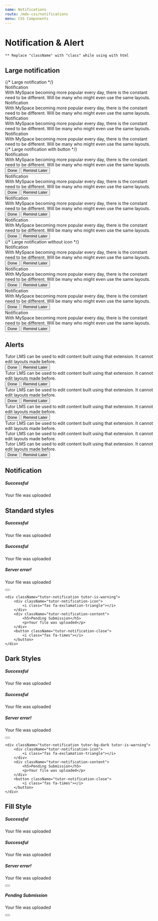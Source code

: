 ```yaml
---
name: Notifications
route: /mdx-css/notifications
menu: CSS Components
---
```



# Notification & Alert

```** Replace "className" with "class" while using with html```

## Large notification

<Playground>
    <div className="tutor-notification-grid">
        {/* Large notification */}
        <div class="tutor-large-notification tutor-large-notification-primary">
            <div class="tutor-large-notification-icon">
                <span class="tutor-icon-48 tutor-icon-circle-outline-info-filled tutor-mr-10"></span>
            </div>
            <div class="tutor-large-notification-content tutor-ml-5">
                <div class="tutor-large-notification-title tutor-text-bold-h6 tutor-mt-10">Notification</div>
                <div class="tutor-text-regular-caption tutor-mt-8">
                    With MySpace becoming more popular every day, there is the constant need to be different. Will be many who might even use the same layouts.
                </div>
            </div>
            <span class="tutor-noti-close tutor-icon-32 tutor-color-black-40 tutor-icon-cross-filled"></span>
        </div>
        <div class="tutor-large-notification tutor-large-notification-success">
            <div class="tutor-large-notification-icon">
                <span class="tutor-icon-48 tutor-icon-circle-outline-info-filled tutor-mr-10"></span>
            </div>
            <div class="tutor-large-notification-content tutor-ml-5">
                <div class="tutor-large-notification-title tutor-text-bold-h6 tutor-mt-10">Notification</div>
                <div class="tutor-text-regular-caption tutor-mt-8">
                    With MySpace becoming more popular every day, there is the constant need to be different. Will be many who might even use the same layouts.
                </div>
            </div>
            <span class="tutor-noti-close tutor-icon-32 tutor-color-black-40 tutor-icon-cross-filled"></span>
        </div>
        <div class="tutor-large-notification tutor-large-notification-warning">
            <div class="tutor-large-notification-icon">
                <span class="tutor-icon-48 tutor-icon-circle-outline-info-filled tutor-mr-10"></span>
            </div>
            <div class="tutor-large-notification-content tutor-ml-5">
                <div class="tutor-large-notification-title tutor-text-bold-h6 tutor-mt-10">Notification</div>
                <div class="tutor-text-regular-caption tutor-mt-8">
                    With MySpace becoming more popular every day, there is the constant need to be different. Will be many who might even use the same layouts.
                </div>
            </div>
            <span class="tutor-noti-close tutor-icon-32 tutor-color-black-40 tutor-icon-cross-filled"></span>
        </div>
        <div class="tutor-large-notification tutor-large-notification-danger">
            <div class="tutor-large-notification-icon">
                <span class="tutor-icon-48 tutor-icon-circle-outline-info-filled tutor-mr-10"></span>
            </div>
            <div class="tutor-large-notification-content tutor-ml-5">
                <div class="tutor-large-notification-title tutor-text-bold-h6 tutor-mt-10">Notification</div>
                <div class="tutor-text-regular-caption tutor-mt-8">
                    With MySpace becoming more popular every day, there is the constant need to be different. Will be many who might even use the same layouts.
                </div>
            </div>
            <span class="tutor-noti-close tutor-icon-32 tutor-color-black-40 tutor-icon-cross-filled"></span>
        </div>
        {/* Large notification with button */}
        <div class="tutor-large-notification tutor-large-notification-primary">
            <div class="tutor-large-notification-icon">
                <span class="tutor-icon-48 tutor-icon-circle-outline-info-filled tutor-mr-10"></span>
            </div>
            <div class="tutor-large-notification-content tutor-ml-5">
                <div class="tutor-large-notification-title tutor-text-bold-h6 tutor-mt-10">Notification</div>
                <div class="tutor-text-regular-caption tutor-mt-8">
                    With MySpace becoming more popular every day, there is the constant need to be different. Will be many who might even use the same layouts.
                </div>
                <div class="tutor-alert-btns tutor-large-notification-btns tutor-mt-24">
                    <button class="tutor-btn tutor-btn-secondary tutor-btn-sm tutor-no-hover">Done</button>
                    <button class="tutor-btn tutor-btn-disable-outline tutor-no-hover tutor-btn-sm">Remind Later</button>
                </div>
            </div>
            <span class="tutor-noti-close tutor-icon-32 tutor-color-black-40 tutor-icon-cross-filled"></span>
        </div>
        <div class="tutor-large-notification tutor-large-notification-success">
            <div class="tutor-large-notification-icon">
                <span class="tutor-icon-48 tutor-icon-circle-outline-info-filled tutor-mr-10"></span>
            </div>
            <div class="tutor-large-notification-content tutor-ml-5">
                <div class="tutor-large-notification-title tutor-text-bold-h6 tutor-mt-10">Notification</div>
                <div class="tutor-text-regular-caption tutor-mt-8">
                    With MySpace becoming more popular every day, there is the constant need to be different. Will be many who might even use the same layouts.
                </div>
                <div class="tutor-alert-btns tutor-large-notification-btns tutor-mt-24">
                    <button class="tutor-btn tutor-btn-secondary tutor-btn-sm tutor-no-hover">Done</button>
                    <button class="tutor-btn tutor-btn-disable-outline tutor-no-hover tutor-btn-sm">Remind Later</button>
                </div>
            </div>
            <span class="tutor-noti-close tutor-icon-32 tutor-color-black-40 tutor-icon-cross-filled"></span>
        </div>
        <div class="tutor-large-notification tutor-large-notification-warning">
            <div class="tutor-large-notification-icon">
                <span class="tutor-icon-48 tutor-icon-circle-outline-info-filled tutor-mr-10"></span>
            </div>
            <div class="tutor-large-notification-content tutor-ml-5">
                <div class="tutor-large-notification-title tutor-text-bold-h6 tutor-mt-10">Notification</div>
                <div class="tutor-text-regular-caption tutor-mt-8">
                    With MySpace becoming more popular every day, there is the constant need to be different. Will be many who might even use the same layouts.
                </div>
                <div class="tutor-alert-btns tutor-large-notification-btns tutor-mt-24">
                    <button class="tutor-btn tutor-btn-secondary tutor-btn-sm tutor-no-hover">Done</button>
                    <button class="tutor-btn tutor-btn-disable-outline tutor-no-hover tutor-btn-sm">Remind Later</button>
                </div>
            </div>
            <span class="tutor-noti-close tutor-icon-32 tutor-color-black-40 tutor-icon-cross-filled"></span>
        </div>
        <div class="tutor-large-notification tutor-large-notification-danger">
            <div class="tutor-large-notification-icon">
                <span class="tutor-icon-48 tutor-icon-circle-outline-info-filled tutor-mr-10"></span>
            </div>
            <div class="tutor-large-notification-content tutor-ml-5">
                <div class="tutor-large-notification-title tutor-text-bold-h6 tutor-mt-10">Notification</div>
                <div class="tutor-text-regular-caption tutor-mt-8">
                    With MySpace becoming more popular every day, there is the constant need to be different. Will be many who might even use the same layouts.
                </div>
                <div class="tutor-alert-btns tutor-large-notification-btns tutor-mt-24">
                    <button class="tutor-btn tutor-btn-secondary tutor-btn-sm tutor-no-hover">Done</button>
                    <button class="tutor-btn tutor-btn-disable-outline tutor-no-hover tutor-btn-sm">Remind Later</button>
                </div>
            </div>
            <span class="tutor-noti-close tutor-icon-32 tutor-color-black-40 tutor-icon-cross-filled"></span>
        </div>
        {/* Large notification without icon */}
        <div class="tutor-large-notification tutor-large-notification-primary">
            <div class="tutor-large-notification-content tutor-ml-5">
                <div class="tutor-large-notification-title tutor-text-bold-h6 tutor-mt-10">Notification</div>
                <div class="tutor-text-regular-caption tutor-mt-8">
                    With MySpace becoming more popular every day, there is the constant need to be different. Will be many who might even use the same layouts.
                </div>
                <div class="tutor-alert-btns tutor-large-notification-btns tutor-mt-24">
                    <button class="tutor-btn tutor-btn-secondary tutor-btn-sm tutor-no-hover">Done</button>
                    <button class="tutor-btn tutor-btn-disable-outline tutor-no-hover tutor-btn-sm">Remind Later</button>
                </div>
            </div>
            <span class="tutor-noti-close tutor-icon-32 tutor-color-black-40 tutor-icon-cross-filled"></span>
        </div>
        <div class="tutor-large-notification tutor-large-notification-success">
            <div class="tutor-large-notification-content tutor-ml-5">
                <div class="tutor-large-notification-title tutor-text-bold-h6 tutor-mt-10">Notification</div>
                <div class="tutor-text-regular-caption tutor-mt-8">
                    With MySpace becoming more popular every day, there is the constant need to be different. Will be many who might even use the same layouts.
                </div>
                <div class="tutor-alert-btns tutor-large-notification-btns tutor-mt-24">
                    <button class="tutor-btn tutor-btn-secondary tutor-btn-sm tutor-no-hover">Done</button>
                    <button class="tutor-btn tutor-btn-disable-outline tutor-no-hover tutor-btn-sm">Remind Later</button>
                </div>
            </div>
            <span class="tutor-noti-close tutor-icon-32 tutor-color-black-40 tutor-icon-cross-filled"></span>
        </div>
        <div class="tutor-large-notification tutor-large-notification-warning">
            <div class="tutor-large-notification-content tutor-ml-5">
                <div class="tutor-large-notification-title tutor-text-bold-h6 tutor-mt-10">Notification</div>
                <div class="tutor-text-regular-caption tutor-mt-8">
                    With MySpace becoming more popular every day, there is the constant need to be different. Will be many who might even use the same layouts.
                </div>
                <div class="tutor-alert-btns tutor-large-notification-btns tutor-mt-24">
                    <button class="tutor-btn tutor-btn-secondary tutor-btn-sm tutor-no-hover">Done</button>
                    <button class="tutor-btn tutor-btn-disable-outline tutor-no-hover tutor-btn-sm">Remind Later</button>
                </div>
            </div>
            <span class="tutor-noti-close tutor-icon-32 tutor-color-black-40 tutor-icon-cross-filled"></span>
        </div>
        <div class="tutor-large-notification tutor-large-notification-danger">
            <div class="tutor-large-notification-content tutor-ml-5">
                <div class="tutor-large-notification-title tutor-text-bold-h6 tutor-mt-10">Notification</div>
                <div class="tutor-text-regular-caption tutor-mt-8">
                    With MySpace becoming more popular every day, there is the constant need to be different. Will be many who might even use the same layouts.
                </div>
                <div class="tutor-alert-btns tutor-large-notification-btns tutor-mt-24">
                    <button class="tutor-btn tutor-btn-secondary tutor-btn-sm tutor-no-hover">Done</button>
                    <button class="tutor-btn tutor-btn-disable-outline tutor-no-hover tutor-btn-sm">Remind Later</button>
                </div>
            </div>
            <span class="tutor-noti-close tutor-icon-32 tutor-color-black-40 tutor-icon-cross-filled"></span>
        </div>
    </div>
</Playground>

## Alerts

<Playground>
	<div class="tutor-alert tutor-success">
		<div class="tutor-alert-text">
			<span class="tutor-alert-icon tutor-icon-34 tutor-icon-tick-circle-outline-filled tutor-mr-10"></span>
			<span>Tutor LMS can be used to edit content built using that extension. It cannot edit layouts made before.</span>
		</div>
		<div class="tutor-alert-btns">
			<div class="alert-btn-group">
				<button class="tutor-btn tutor-btn-sm">Done</button>
				<button class="tutor-btn tutor-btn-disable-outline tutor-no-hover tutor-btn-sm">Remind Later</button>
			</div>
			<span class="tutor-alert-close tutor-icon-28 tutor-color-black-40 tutor-icon-cross-filled"></span>
		</div>
	</div>
	<div class="tutor-alert tutor-primary">
		<div class="tutor-alert-text">
			<span class="tutor-alert-icon tutor-icon-34 tutor-icon-circle-outline-info-filled tutor-mr-10"></span>
			<span>Tutor LMS can be used to edit content built using that extension. It cannot edit layouts made before.</span>
		</div>
		<div class="tutor-alert-btns">
			<div class="alert-btn-group">
				<button class="tutor-btn tutor-btn-sm">Done</button>
				<button class="tutor-btn tutor-btn-disable-outline tutor-no-hover tutor-btn-sm">Remind Later</button>
			</div>
			<span class="tutor-alert-close tutor-icon-28 tutor-color-black-40 tutor-icon-cross-filled"></span>
		</div>
	</div>
	<div class="tutor-alert tutor-warning">
		<div class="tutor-alert-text">
			<span class="tutor-alert-icon tutor-icon-34 tutor-icon-circle-outline-info-filled tutor-mr-10"></span>
			<span>Tutor LMS can be used to edit content built using that extension. It cannot edit layouts made before.</span>
		</div>
		<div class="tutor-alert-btns">
			<div class="alert-btn-group">
				<button class="tutor-btn tutor-btn-sm">Done</button>
				<button class="tutor-btn tutor-btn-disable-outline tutor-no-hover tutor-btn-sm">Remind Later</button>
			</div>
			<span class="tutor-alert-close tutor-icon-28 tutor-color-black-40 tutor-icon-cross-filled"></span>
		</div>
	</div>
    <div class="tutor-alert tutor-danger">
		<div class="tutor-alert-text">
			<span class="tutor-alert-icon tutor-icon-34 tutor-icon-cross-circle-outline-filled tutor-mr-10"></span>
			<span>Tutor LMS can be used to edit content built using that extension. It cannot edit layouts made before.</span>
		</div>
		<div class="tutor-alert-btns">
			<div class="alert-btn-group">
				<button class="tutor-btn tutor-btn-sm">Done</button>
				<button class="tutor-btn tutor-btn-disable-outline tutor-no-hover tutor-btn-sm">Remind Later</button>
			</div>
			<span class="tutor-alert-close tutor-icon-28 tutor-color-black-40 tutor-icon-cross-filled"></span>
		</div>
	</div>
    <div class="tutor-alert tutor-primary">
		<div class="tutor-alert-text">
			<span class="tutor-alert-icon tutor-icon-34 tutor-icon-circle-outline-info-filled tutor-mr-10"></span>
			<span>Tutor LMS can be used to edit content built using that extension. It cannot edit layouts made before.</span>
		</div>
	</div>
	<div class="tutor-alert tutor-warning">
		<div class="tutor-alert-text">
			<span class="tutor-alert-icon tutor-icon-34 tutor-icon-circle-outline-info-filled tutor-mr-10"></span>
			<span>Tutor LMS can be used to edit content built using that extension. It cannot edit layouts made before.</span>
		</div>
		<div class="tutor-alert-btns">
			<span class="tutor-alert-close tutor-icon-28 tutor-color-black-40 tutor-icon-cross-filled"></span>
		</div>
	</div>
	<div class="tutor-alert tutor-danger">
		<div class="tutor-alert-text">
			<span>Tutor LMS can be used to edit content built using that extension. It cannot edit layouts made before.</span>
		</div>
		<div class="tutor-alert-btns">
			<div class="alert-btn-group">
				<button class="tutor-btn tutor-btn-sm">Done</button>
				<button class="tutor-btn tutor-btn-disable-outline tutor-no-hover tutor-btn-sm">Remind Later</button>
			</div>
			<span class="tutor-alert-close tutor-icon-28 tutor-color-black-40 tutor-icon-cross-filled"></span>
		</div>
	</div>
</Playground>

## Notification

<Playground>
    <div className="tutor-notification">
        <div className="tutor-notification-icon">
            <i class="far fa-question-circle"></i>
        </div>
        <div className="tutor-notification-content">
            <h5>Successful</h5>
            <p>Your file was uploaded</p>
        </div>
    </div>
</Playground>

## Standard styles

<Playground>
    <div className="tutor-notification tutor-mb-15">
        <div className="tutor-notification-icon">
            <i class="far fa-question-circle"></i>
        </div>
        <div className="tutor-notification-content">
            <h5>Successful</h5>
            <p>Your file was uploaded</p>
        </div>
    </div>
    <div className="tutor-notification tutor-is-success tutor-mb-15">
        <div className="tutor-notification-icon">
            <i class="fas fa-check"></i>
        </div>
        <div className="tutor-notification-content">
            <h5>Successful</h5>
            <p>Your file was uploaded</p>
        </div>
    </div>
    <div className="tutor-notification tutor-is-danger tutor-mb-15">
        <div className="tutor-notification-icon">
            <i class="fas fa-times"></i>
        </div>
        <div className="tutor-notification-content">
            <h5>Server error!</h5>
            <p>Your file was uploaded</p>
        </div>
        <button className="tutor-notification-close">
            <i class="fas fa-times"></i>
        </button>
    </div>

    <div className="tutor-notification tutor-is-warning">
        <div className="tutor-notification-icon">
            <i class="fas fa-exclamation-triangle"></i>
        </div>
        <div className="tutor-notification-content">
            <h5>Pending Submission</h5>
            <p>Your file was uploaded</p>
        </div>
        <button className="tutor-notification-close">
            <i class="fas fa-times"></i>
        </button>
    </div>
</Playground>

## Dark Styles

<Playground>
    <div className="tutor-notification tutor-bg-dark tutor-mb-15">
        <div className="tutor-notification-icon">
            <i class="far fa-question-circle"></i>
        </div>
        <div className="tutor-notification-content">
            <h5>Successful</h5>
            <p>Your file was uploaded</p>
        </div>
    </div>
    <div className="tutor-notification tutor-bg-dark tutor-is-success tutor-mb-15">
        <div className="tutor-notification-icon">
            <i class="fas fa-check"></i>
        </div>
        <div className="tutor-notification-content">
            <h5>Successful</h5>
            <p>Your file was uploaded</p>
        </div>
    </div>
    <div className="tutor-notification tutor-bg-dark tutor-is-danger tutor-mb-15">
        <div className="tutor-notification-icon">
            <i class="fas fa-times"></i>
        </div>
        <div className="tutor-notification-content">
            <h5>Server error!</h5>
            <p>Your file was uploaded</p>
        </div>
        <button className="tutor-notification-close">
            <i class="fas fa-times"></i>
        </button>
    </div>

    <div className="tutor-notification tutor-bg-dark tutor-is-warning">
        <div className="tutor-notification-icon">
            <i class="fas fa-exclamation-triangle"></i>
        </div>
        <div className="tutor-notification-content">
            <h5>Pending Submission</h5>
            <p>Your file was uploaded</p>
        </div>
        <button className="tutor-notification-close">
            <i class="fas fa-times"></i>
        </button>
    </div>
</Playground>

## Fill Style

<Playground>
    <div className="tutor-notification tutor-bg-primary tutor-mb-15">
        <div className="tutor-notification-icon">
            <i class="far fa-question-circle"></i>
        </div>
        <div className="tutor-notification-content">
            <h5>Successful</h5>
            <p>Your file was uploaded</p>
        </div>
    </div>
    <div className="tutor-notification tutor-bg-success tutor-mb-15">
        <div className="tutor-notification-icon">
            <i class="fas fa-check"></i>
        </div>
        <div className="tutor-notification-content">
            <h5>Successful</h5>
            <p>Your file was uploaded</p>
        </div>
    </div>
    <div className="tutor-notification tutor-bg-danger tutor-mb-15">
        <div className="tutor-notification-icon">
            <i class="fas fa-times"></i>
        </div>
        <div className="tutor-notification-content">
            <h5>Server error!</h5>
            <p>Your file was uploaded</p>
        </div>
        <button className="tutor-notification-close">
            <i class="fas fa-times"></i>
        </button>
    </div>
    <div className="tutor-notification tutor-bg-warning">
        <div className="tutor-notification-icon">
            <i class="fas fa-exclamation-triangle"></i>
        </div>
        <div className="tutor-notification-content">
            <h5>Pending Submission</h5>
            <p>Your file was uploaded</p>
        </div>
        <button className="tutor-notification-close">
            <i class="fas fa-times"></i>
        </button>
    </div>
</Playground>